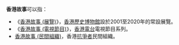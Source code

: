 '''香港故事'''可以指：

*《[[香港故事_(展覽)|香港故事 (展覽)]]》，[[香港歷史博物館|香港歷史博物館]]設於2001至2020年的常設展覽。
*《[[香港故事_(電視節目)|香港故事 (電視節目)]]》，[[香港電台|香港電台]]電視節目系列。
*[[香港故事_(民間組織)|香港故事 (民間組織)]]，香港[[抗爭者|抗爭者]]民間組織。

{{disambig|cat=四字亞洲相關消歧義}}